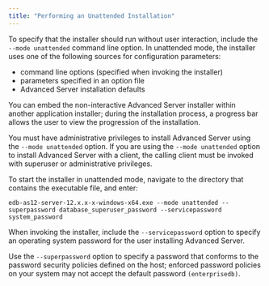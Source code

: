 ```yaml
---
title: "Performing an Unattended Installation"
---
```


To specify that the installer should run without user interaction, include the `--mode unattended` command line option. In unattended mode, the installer uses one of the following sources for configuration parameters:

  - command line options (specified when invoking the installer)
  - parameters specified in an option file
  - Advanced Server installation defaults

You can embed the non-interactive Advanced Server installer within another application installer; during the installation process, a progress bar allows the user to view the progression of the installation.

You must have administrative privileges to install Advanced Server using the `--mode unattended` option. If you are using the `--mode unattended` option to install Advanced Server with a client, the calling client must be invoked with superuser or administrative privileges.

To start the installer in unattended mode, navigate to the directory that contains the executable file, and enter:

``` text
edb-as12-server-12.x.x-x-windows-x64.exe --mode unattended --superpassword database_superuser_password --servicepassword system_password
```

When invoking the installer, include the `--servicepassword` option to specify an operating system password for the user installing Advanced Server.

Use the `--superpassword` option to specify a password that conforms to the password security policies defined on the host; enforced password policies on your system may not accept the default password `(enterprisedb)`.
